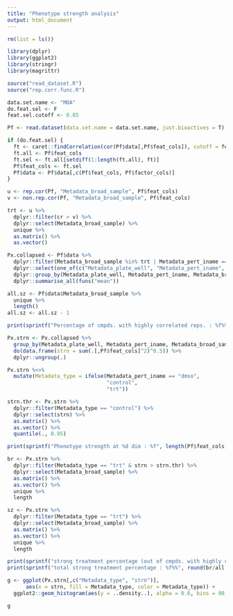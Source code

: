 ```yaml
---
title: "Phenotype strength analysis"
output: html_document
---
```


```r

rm(list = ls())

library(dplyr)
library(ggplot2)
library(stringr)
library(magrittr)

source("read_dataset.R")
source("rep.corr.func.R")

data.set.name <- "MOA"
do.feat.sel <- F
feat.sel.cutoff <- 0.85

Pf <- read.dataset(data.set.name = data.set.name, just.bioactives = T)

if (do.feat.sel) {
  ft <- caret::findCorrelation(cor(Pf$data[,Pf$feat_cols]), cutoff = feat.sel.cutoff)
  ft.all <- Pf$feat_cols
  ft.sel <- ft.all[setdiff(1:length(ft.all), ft)]
  Pf$feat_cols <- ft.sel
  Pf$data <- Pf$data[,c(Pf$feat_cols, Pf$factor_cols)]
}

u <- rep.cor(Pf, "Metadata_broad_sample", Pf$feat_cols)
v <- non.rep.cor(Pf, "Metadata_broad_sample", Pf$feat_cols)

trt <- u %>%
  dplyr::filter(cr > v) %>%
  dplyr::select(Metadata_broad_sample) %>%
  unique %>%
  as.matrix() %>%
  as.vector()

Px.collapsed <- Pf$data %>%
  dplyr::filter(Metadata_broad_sample %in% trt | Metadata_pert_iname == "dmso") %>%
  dplyr::select(one_of(c("Metadata_plate_well", "Metadata_pert_iname", "Metadata_broad_sample", Pf$feat_cols))) %>%
  dplyr::group_by(Metadata_plate_well, Metadata_pert_iname, Metadata_broad_sample) %>%
  dplyr::summarise_all(funs("mean"))

all.sz <- Pf$data$Metadata_broad_sample %>%
  unique %>%
  length()
all.sz <- all.sz - 1

print(sprintf("Percentage of cmpds. with highly correlated reps. : %f%%", round(length(trt)/all.sz * 100, 1)))

Px.strn <- Px.collapsed %>%
  group_by(Metadata_plate_well, Metadata_pert_iname, Metadata_broad_sample) %>%
  do(data.frame(strn = sum(.[,Pf$feat_cols]^2)^0.5)) %>%
  dplyr::ungroup(.)

Px.strn %<>%
  mutate(Metadata_type = ifelse(Metadata_pert_iname == "dmso",
                                "control",
                                "trt"))

strn.thr <- Px.strn %>%
  dplyr::filter(Metadata_type == "control") %>%
  dplyr::select(strn) %>%
  as.matrix() %>%
  as.vector() %>%
  quantile(., 0.95)

print(sprintf("Phenotype strength at %d dim : %f", length(Pf$feat_cols), strn.thr))

br <- Px.strn %>%
  dplyr::filter(Metadata_type == "trt" & strn > strn.thr) %>%
  dplyr::select(Metadata_broad_sample) %>%
  as.matrix() %>%
  as.vector() %>%
  unique %>%
  length

sz <- Px.strn %>%
  dplyr::filter(Metadata_type == "trt") %>%
  dplyr::select(Metadata_broad_sample) %>%
  as.matrix() %>%
  as.vector() %>%
  unique %>%
  length

print(sprintf("strong treatment percentage (out of cmpds. with highly correlated reps.) : %f%%", round(br/sz * 100, 1)))
print(sprintf("total strong treatment percentage : %f%%", round(br/all.sz * 100, 1)))

g <- ggplot(Px.strn[,c("Metadata_type", "strn")],
      aes(x = strn, fill = Metadata_type, color = Metadata_type)) +
  ggplot2::geom_histogram(aes(y = ..density..), alpha = 0.6, bins = 80, position="identity", lwd=0.2)

g

```
